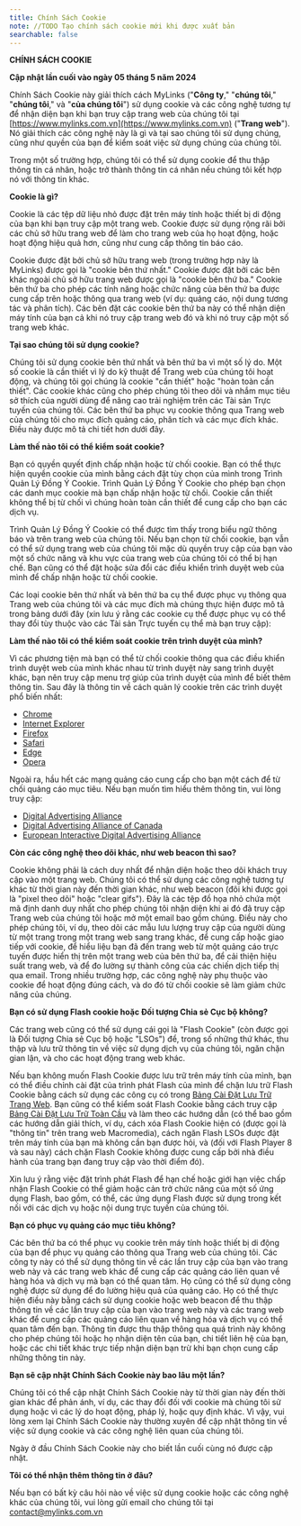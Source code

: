 ```yaml
---
title: Chính Sách Cookie
note: //TODO Tạo chính sách cookie mới khi được xuất bản
searchable: false
---
```



**CHÍNH SÁCH COOKIE**



**Cập nhật lần cuối vào ngày 05 tháng 5 năm 2024**


Chính Sách Cookie này giải thích cách MyLinks ("**Công ty**," "**chúng tôi**," "**chúng tôi**," và "**của chúng tôi**") sử dụng cookie và các công nghệ tương tự để nhận diện bạn khi bạn truy cập trang web của chúng tôi tại [https://www.mylinks.com.vn](https://www.mylinks.com.vn) ("**Trang web**"). Nó giải thích các công nghệ này là gì và tại sao chúng tôi sử dụng chúng, cũng như quyền của bạn để kiểm soát việc sử dụng chúng của chúng tôi.



Trong một số trường hợp, chúng tôi có thể sử dụng cookie để thu thập thông tin cá nhân, hoặc trở thành thông tin cá nhân nếu chúng tôi kết hợp nó với thông tin khác.



**Cookie là gì?**



Cookie là các tệp dữ liệu nhỏ được đặt trên máy tính hoặc thiết bị di động của bạn khi bạn truy cập một trang web. Cookie được sử dụng rộng rãi bởi các chủ sở hữu trang web để làm cho trang web của họ hoạt động, hoặc hoạt động hiệu quả hơn, cũng như cung cấp thông tin báo cáo.



Cookie được đặt bởi chủ sở hữu trang web (trong trường hợp này là MyLinks) được gọi là "cookie bên thứ nhất." Cookie được đặt bởi các bên khác ngoài chủ sở hữu trang web được gọi là "cookie bên thứ ba." Cookie bên thứ ba cho phép các tính năng hoặc chức năng của bên thứ ba được cung cấp trên hoặc thông qua trang web (ví dụ: quảng cáo, nội dung tương tác và phân tích). Các bên đặt các cookie bên thứ ba này có thể nhận diện máy tính của bạn cả khi nó truy cập trang web đó và khi nó truy cập một số trang web khác.



**Tại sao chúng tôi sử dụng cookie?**



Chúng tôi sử dụng cookie bên thứ nhất và bên thứ ba vì một số lý do. Một số cookie là cần thiết vì lý do kỹ thuật để Trang web của chúng tôi hoạt động, và chúng tôi gọi chúng là cookie "cần thiết" hoặc "hoàn toàn cần thiết". Các cookie khác cũng cho phép chúng tôi theo dõi và nhắm mục tiêu sở thích của người dùng để nâng cao trải nghiệm trên các Tài sản Trực tuyến của chúng tôi. Các bên thứ ba phục vụ cookie thông qua Trang web của chúng tôi cho mục đích quảng cáo, phân tích và các mục đích khác. Điều này được mô tả chi tiết hơn dưới đây.



**Làm thế nào tôi có thể kiểm soát cookie?**



Bạn có quyền quyết định chấp nhận hoặc từ chối cookie. Bạn có thể thực hiện quyền cookie của mình bằng cách đặt tùy chọn của mình trong Trình Quản Lý Đồng Ý Cookie. Trình Quản Lý Đồng Ý Cookie cho phép bạn chọn các danh mục cookie mà bạn chấp nhận hoặc từ chối. Cookie cần thiết không thể bị từ chối vì chúng hoàn toàn cần thiết để cung cấp cho bạn các dịch vụ.



Trình Quản Lý Đồng Ý Cookie có thể được tìm thấy trong biểu ngữ thông báo và trên trang web của chúng tôi. Nếu bạn chọn từ chối cookie, bạn vẫn có thể sử dụng trang web của chúng tôi mặc dù quyền truy cập của bạn vào một số chức năng và khu vực của trang web của chúng tôi có thể bị hạn chế. Bạn cũng có thể đặt hoặc sửa đổi các điều khiển trình duyệt web của mình để chấp nhận hoặc từ chối cookie.



Các loại cookie bên thứ nhất và bên thứ ba cụ thể được phục vụ thông qua Trang web của chúng tôi và các mục đích mà chúng thực hiện được mô tả trong bảng dưới đây (xin lưu ý rằng các cookie cụ thể được phục vụ có thể thay đổi tùy thuộc vào các Tài sản Trực tuyến cụ thể mà bạn truy cập):




**Làm thế nào tôi có thể kiểm soát cookie trên trình duyệt của mình?**



Vì các phương tiện mà bạn có thể từ chối cookie thông qua các điều khiển trình duyệt web của mình khác nhau từ trình duyệt này sang trình duyệt khác, bạn nên truy cập menu trợ giúp của trình duyệt của mình để biết thêm thông tin. Sau đây là thông tin về cách quản lý cookie trên các trình duyệt phổ biến nhất:

*   [Chrome](https://support.google.com/chrome/answer/95647#zippy=%2Callow-or-block-cookies)
*   [Internet Explorer](https://support.microsoft.com/en-us/windows/delete-and-manage-cookies-168dab11-0753-043d-7c16-ede5947fc64d)
*   [Firefox](https://support.mozilla.org/en-US/kb/enhanced-tracking-protection-firefox-desktop?redirectslug=enable-and-disable-cookies-website-preferences&redirectlocale=en-US)
*   [Safari](https://support.apple.com/en-ie/guide/safari/sfri11471/mac)
*   [Edge](https://support.microsoft.com/en-us/windows/microsoft-edge-browsing-data-and-privacy-bb8174ba-9d73-dcf2-9b4a-c582b4e640dd)
*   [Opera](https://help.opera.com/en/latest/web-preferences/)

Ngoài ra, hầu hết các mạng quảng cáo cung cấp cho bạn một cách để từ chối quảng cáo mục tiêu. Nếu bạn muốn tìm hiểu thêm thông tin, vui lòng truy cập:

*   [Digital Advertising Alliance](http://www.aboutads.info/choices/)
*   [Digital Advertising Alliance of Canada](https://youradchoices.ca/)
*   [European Interactive Digital Advertising Alliance](http://www.youronlinechoices.com/)



**Còn các công nghệ theo dõi khác, như web beacon thì sao?**


Cookie không phải là cách duy nhất để nhận diện hoặc theo dõi khách truy cập vào một trang web. Chúng tôi có thể sử dụng các công nghệ tương tự khác từ thời gian này đến thời gian khác, như web beacon (đôi khi được gọi là "pixel theo dõi" hoặc "clear gifs"). Đây là các tệp đồ họa nhỏ chứa một mã định danh duy nhất cho phép chúng tôi nhận diện khi ai đó đã truy cập Trang web của chúng tôi hoặc mở một email bao gồm chúng. Điều này cho phép chúng tôi, ví dụ, theo dõi các mẫu lưu lượng truy cập của người dùng từ một trang trong một trang web sang trang khác, để cung cấp hoặc giao tiếp với cookie, để hiểu liệu bạn đã đến trang web từ một quảng cáo trực tuyến được hiển thị trên một trang web của bên thứ ba, để cải thiện hiệu suất trang web, và để đo lường sự thành công của các chiến dịch tiếp thị qua email. Trong nhiều trường hợp, các công nghệ này phụ thuộc vào cookie để hoạt động đúng cách, và do đó từ chối cookie sẽ làm giảm chức năng của chúng.



**Bạn có sử dụng Flash cookie hoặc Đối tượng Chia sẻ Cục bộ không?**



Các trang web cũng có thể sử dụng cái gọi là "Flash Cookie" (còn được gọi là Đối tượng Chia sẻ Cục bộ hoặc "LSOs") để, trong số những thứ khác, thu thập và lưu trữ thông tin về việc sử dụng dịch vụ của chúng tôi, ngăn chặn gian lận, và cho các hoạt động trang web khác.



Nếu bạn không muốn Flash Cookie được lưu trữ trên máy tính của mình, bạn có thể điều chỉnh cài đặt của trình phát Flash của mình để chặn lưu trữ Flash Cookie bằng cách sử dụng các công cụ có trong [Bảng Cài Đặt Lưu Trữ Trang Web](http://www.macromedia.com/support/documentation/en/flashplayer/help/settings_manager07.html). Bạn cũng có thể kiểm soát Flash Cookie bằng cách truy cập [Bảng Cài Đặt Lưu Trữ Toàn Cầu](http://www.macromedia.com/support/documentation/en/flashplayer/help/settings_manager03.html) và làm theo các hướng dẫn (có thể bao gồm các hướng dẫn giải thích, ví dụ, cách xóa Flash Cookie hiện có (được gọi là "thông tin" trên trang web Macromedia), cách ngăn Flash LSOs được đặt trên máy tính của bạn mà không cần bạn được hỏi, và (đối với Flash Player 8 và sau này) cách chặn Flash Cookie không được cung cấp bởi nhà điều hành của trang bạn đang truy cập vào thời điểm đó).



Xin lưu ý rằng việc đặt trình phát Flash để hạn chế hoặc giới hạn việc chấp nhận Flash Cookie có thể giảm hoặc cản trở chức năng của một số ứng dụng Flash, bao gồm, có thể, các ứng dụng Flash được sử dụng trong kết nối với các dịch vụ hoặc nội dung trực tuyến của chúng tôi.



**Bạn có phục vụ quảng cáo mục tiêu không?**



Các bên thứ ba có thể phục vụ cookie trên máy tính hoặc thiết bị di động của bạn để phục vụ quảng cáo thông qua Trang web của chúng tôi. Các công ty này có thể sử dụng thông tin về các lần truy cập của bạn vào trang web này và các trang web khác để cung cấp các quảng cáo liên quan về hàng hóa và dịch vụ mà bạn có thể quan tâm. Họ cũng có thể sử dụng công nghệ được sử dụng để đo lường hiệu quả của quảng cáo. Họ có thể thực hiện điều này bằng cách sử dụng cookie hoặc web beacon để thu thập thông tin về các lần truy cập của bạn vào trang web này và các trang web khác để cung cấp các quảng cáo liên quan về hàng hóa và dịch vụ có thể quan tâm đến bạn. Thông tin được thu thập thông qua quá trình này không cho phép chúng tôi hoặc họ nhận diện tên của bạn, chi tiết liên hệ của bạn, hoặc các chi tiết khác trực tiếp nhận diện bạn trừ khi bạn chọn cung cấp những thông tin này.



**Bạn sẽ cập nhật Chính Sách Cookie này bao lâu một lần?**



Chúng tôi có thể cập nhật Chính Sách Cookie này từ thời gian này đến thời gian khác để phản ánh, ví dụ, các thay đổi đối với cookie mà chúng tôi sử dụng hoặc vì các lý do hoạt động, pháp lý, hoặc quy định khác. Vì vậy, vui lòng xem lại Chính Sách Cookie này thường xuyên để cập nhật thông tin về việc sử dụng cookie và các công nghệ liên quan của chúng tôi.



Ngày ở đầu Chính Sách Cookie này cho biết lần cuối cùng nó được cập nhật.



**Tôi có thể nhận thêm thông tin ở đâu?**



Nếu bạn có bất kỳ câu hỏi nào về việc sử dụng cookie hoặc các công nghệ khác của chúng tôi, vui lòng gửi email cho chúng tôi tại contact@mylinks.com.vn

